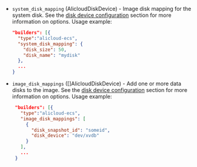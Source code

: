 <!-- Code generated from the comments of the AlicloudDiskDevices struct in builder/alicloud/ecs/image_config.go; DO NOT EDIT MANUALLY -->

- `system_disk_mapping` (AlicloudDiskDevice) - Image disk mapping for the system disk.
  See the [disk device configuration](#disk-devices-configuration) section
  for more information on options.
  Usage example:

  ```json
  "builders": [{
    "type":"alicloud-ecs",
    "system_disk_mapping": {
      "disk_size": 50,
      "disk_name": "mydisk"
    },
    ...
  }
  ```

- `image_disk_mappings` ([]AlicloudDiskDevice) - Add one or more data disks to the image.
  See the [disk device configuration](#disk-devices-configuration) section
  for more information on options.
  Usage example:

  ```json
   "builders": [{
     "type":"alicloud-ecs",
     "image_disk_mappings": [
       {
         "disk_snapshot_id": "someid",
         "disk_device": "dev/xvdb"
       }
     ],
     ...
   }
  ```
